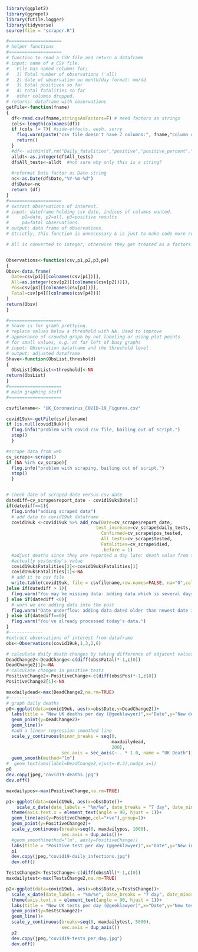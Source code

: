 ```r
library(ggplot2)
library(ggrepel)
library(futile.logger)
library(tidyverse)
source(file = "scraper.R")

#====================
# helper functions
#====================
# function to read a CSV file and return a dataframe
# input: name of a CSV file. 
#   File has named columns for; 
#   1) Total number of observations ('all)
#   2) date of observation on month/day format: mm/dd
#   3) total positives so far
#   4) total fatalities so far
#   other columns dropped.
# returns: dataframe with observations
getFile<-function(fname)
{
  df<-read.csv(fname,stringsAsFactors=F) # need factors as strings
  cols<-length(colnames(df))
  if (cols != 7){ #side-effects. eesh. sorry
    flog.warn(paste("csv file doesn't have 7 columns:", fname,"column count:",cols))
    return()
  }
  #df<- within(df,rm("Daily_fatalities","positive","positive_percent","mortality_rate"))
  alldt<-as.integer(df$All_tests)
  df$All_tests<-alldt  #not sure why only this is a string?
  
  #reformat Date factor as Date string
  nc<-as.Date(df$Date,"%Y-%m-%d")
  df$Date<-nc
  return (df)
}
#====================
# extract observations of interest.
# input: dateframe holding csv date, indices of columns wanted. 
#     p1=date, p2=all, p3=positive results
#     p4=fatal observations.
# output: data frame of observations.
# Strictly, this function is unnecessary & is just to make code more readable.

# All is converted to integer, otherwise they get treated as a factors.


Observations<-function(csv,p1,p2,p3,p4)
{
Obsv<-data.frame(
  Date=csv[p1][[colnames(csv[p1])]],
  All=as.integer(csv[p2][[colnames(csv[p2])]]),
  Pos=csv[p3][[colnames(csv[p3])]],
  Fatal=csv[p4][[colnames(csv[p4])]]
)
return(Obsv)
}

#====================
# Shave is for graph prettying.
# replace values below a threshold with NA. Used to improve
# appearance of crowded graph by not labeling or using plot points
# for small values, e.g. at far left of busy graphs
# input: Observation dataframe and the threshold level
# output: adjusted dataframe
Shave<-function(ObsList,threshold)
{
  ObsList[ObsList<=threshold]<-NA
return(ObsList)
}
#====================
# main graphing stuff
#====================

csvfilename<- "UK_Coronavirus_COVID-19_Figures.csv"

covid19uk<-getFile(csvfilename)
if (is.null(covid19uk)){
  flog.info("problem with covid csv file, bailing out of script.")
  stop()
  } 

#scrape data from web
cv_scrape<-scrape()
if (NA %in% cv_scrape){
  flog.info("problem with scraping, bailing out of script.")
  stop()
  }


# check date of scraped date versus csv date
datediff=cv_scrape$report_date - covid19uk$Date[1]
if(datediff==1){
  flog.info("adding scraped data")
  # add data to covid19uk dataframe
  covid19uk <-covid19uk %>% add_row(Date=cv_scrape$report_date,
                                  test_increase=cv_scrape$daily_tests,
                                    Confirmed=cv_scrape$pos_tested,
                                    All_tests=cv_scrape$tested, 
                                    Fatalities=cv_scrape$died, 
                                    .before = 1)
  #adjust deaths since they are reported a day late: death value from today is
  #actually yesterday's value
  covid19uk$Fatalities[2]<-covid19uk$Fatalities[1]
  covid19uk$Fatalities[1]<-NA
  # add it to csv file
  write.table(covid19uk, file = csvfilename,row.names=FALSE, na="0",col.names=TRUE, sep=",")
}else if(datediff > 1){
  flog.warn("You may be missing data: adding data which is several days later than newest date in csv file. (Might need to manually add old data to csv file?)")
} else if(datediff <0){
  # warn we are adding data into the past
  flog.warn("Date underflow: adding data dated older than newest date in csv file.")
} else if(datediff==0){
  flog.warn("You've already processed today's data.")
}
#-------------
#extract observations of interest from dataframe
obs<-Observations(covid19uk,1,3,2,6)

# calculate daily death changes by taking difference of adjacent values of daily total dead
DeadChange2<-DeadChange<-c(diff(obs$Fatal)*-1,c(0))
DeadChange2[1]<-NA
# calculate changes in positive tests
PositiveChange2<-PositiveChange<-c(diff(obs$Pos)*-1,c(0))
PositiveChange2[1]<-NA

maxdailydead<-max(DeadChange2,na.rm=TRUE)
#-------------
# graph daily deaths
p0<-ggplot(data=covid19uk, aes(x=obs$Date,y=DeadChange2))+
  labs(title = "New UK deaths per day (@geeklawyer)",x="Date",y="New deaths")+
  geom_point(y=DeadChange2)+
  geom_line()+
  #add a linear regression smoothed line
  scale_y_continuous(minor_breaks = seq(0,
                                        maxdailydead,
                                        200),
                     sec.axis = sec_axis(~ . * 1.0, name = "UK Death"))+
  geom_smooth(method="lm")
#  geom_text(aes(label=DeadChange2,vjust=-0.3),nudge_x=1)
p0
dev.copy(jpeg,"covid19-deaths.jpg")
dev.off()
```


```r
maxdailypos<-max(PositiveChange,na.rm=TRUE)

p1<-ggplot(data=covid19uk, aes(x=obs$Date))+
    scale_x_date(date_labels = "%m/%e", date_breaks = "7 day", date_minor_breaks = "1 day")+
  theme(axis.text.x = element_text(angle = 90, hjust = 1))+
  geom_line(aes(y=PositiveChange,col="+ve"),group=1)+
  geom_point(y=PositiveChange2)+
  scale_y_continuous(breaks=seq(0, maxdailypos, 1000), 
                     sec.axis = dup_axis())+
  #geom_smooth(method="lm", aes(y=PositiveChange))
  labs(title = "Positive test per day (@geeklawyer)",x="Date",y="New infections")
  p1
  dev.copy(jpeg,"covid19-daily_infections.jpg")
  dev.off()
```
```r
TestsChange2<-TestsChange<-c(diff(obs$All)*-1,c(0))
maxdailytest<-max(TestsChange2,na.rm=TRUE)

p2<-ggplot(data=covid19uk, aes(x=obs$Date,y=TestsChange))+
  scale_x_date(date_labels = "%m/%e", date_breaks = "7 day", date_minor_breaks = "1 day")+
  theme(axis.text.x = element_text(angle = 90, hjust = 1))+
  labs(title = "New UK tests per day (@geeklawyer)",x="Date",y="New tests")+
  geom_point(y=TestsChange2)+
  geom_line()+
  scale_y_continuous(breaks=seq(0, maxdailytest, 5000), 
                     sec.axis = dup_axis())
  p2 
  dev.copy(jpeg,"covid19-tests_per_day.jpg")
  dev.off()
```

